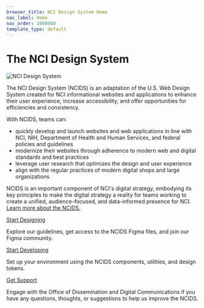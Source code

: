 ```yaml
---
browser_title: NCI Design System Home
nav_label: Home
nav_order: 1000000
template_type: default
---
```


# The NCI Design System

![NCI Design System](./ncids-banner-image.jpg)

The NCI Design System (NCIDS) is an adaptation of the U.S. Web Design System created for NCI informational websites and applications to enhance their user experience, increase accessibility, and offer opportunities for efficiencies and consistency.

With NCIDS, teams can:

- quickly develop and launch websites and web applications in line with NCI, NIH, Department of Health and Human Services, and federal policies and guidelines
- modernize their websites through adherence to modern web and digital standards and best practices
- leverage user research that optimizes the design and user experience
- align with the regular practices of modern digital shops and large organizations

NCIDS is an important component of NCI's digital strategy, embodying its key principles to make the digital strategy a reality for teams working to create a unified, audience-focused, and data-informed presence for NCI. [Learn more about the NCIDS.](/about)

<a href="/get-started/designers" className="header-styled-link">
	Start Designing
</a>

Explore our guidelines, get access to the NCIDS Figma files, and join our Figma community.

<a href="/get-started/developers" className="header-styled-link">
	Start Developing
</a>

Set up your environment using the NCIDS components, utilities, and design tokens.

<a href="/about#contact-us" className="header-styled-link">
	Get Support
</a>

Engage with the Office of Dissemination and Digital Communications if you have any questions, thoughts, or suggestions to help us improve the NCIDS.
